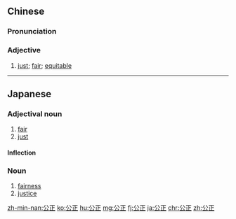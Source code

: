==Chinese==
{{zh-forms}}

===Pronunciation===
{{zh-pron
|m=gōngzhèng
|c=gung1 zing3
|h=pfs=kûng-chṳn
|mn=kong-chèng/kong-chiàⁿ/kong-chèng
|cat=a
}}

===Adjective===
{{zh-adj}}

# [[just]]; [[fair]]; [[equitable]]

----

==Japanese==
{{ja-kanjitab|こう|せい|yomi=on}}

===Adjectival noun===
{{ja-adj|infl=na|こうせい}}

# [[fair]]
# [[just]]

====Inflection====
{{ja-na|こうせい}}

===Noun===
{{ja-noun|こうせい}}

# [[fairness]]
# [[justice]]

[[zh-min-nan:公正]]
[[ko:公正]]
[[hu:公正]]
[[mg:公正]]
[[fj:公正]]
[[ja:公正]]
[[chr:公正]]
[[zh:公正]]